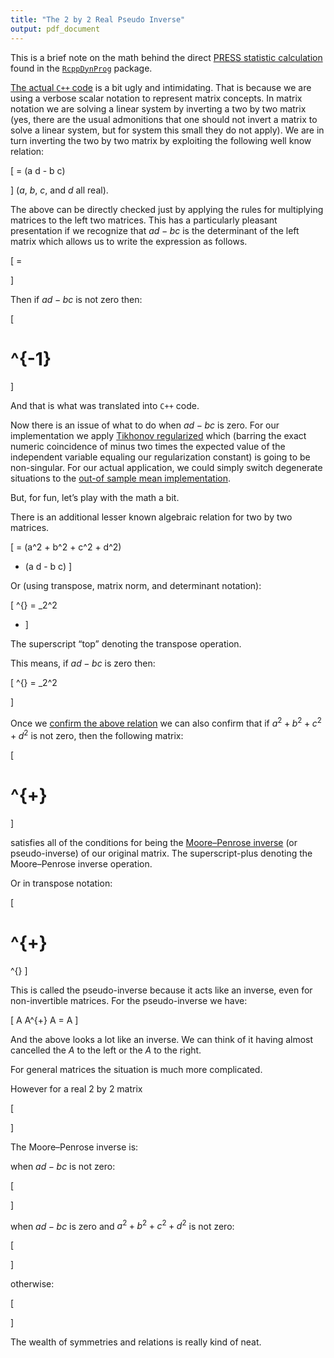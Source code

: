 ```yaml
---
title: "The 2 by 2 Real Pseudo Inverse"
output: pdf_document
---
```


This is a brief note on the math behind the direct
[PRESS statistic calculation](http://www.win-vector.com/blog/2014/09/estimating-generalization-error-with-the-press-statistic/) 
found in the [`RcppDynProg`](https://github.com/WinVector/RcppDynProg) package.

[The actual `C++` code](https://github.com/WinVector/RcppDynProg/blob/master/src/xlin_fits.cpp) is a bit ugly and intimidating.  That is because we are using a verbose scalar notation to represent matrix concepts.  In matrix notation we are solving a linear system by inverting a two by two matrix (yes, there are the usual admonitions that one should not invert a matrix to solve a linear system, but for system this small they do not apply).  We are in turn inverting the two by two matrix by exploiting the following well know relation:

\[ 
\begin{pmatrix} a & b \\ c & d \end{pmatrix}
\begin{pmatrix} d & -b \\ -c & a \end{pmatrix}
=
(a d - b c) 
\begin{pmatrix} 1 & 0 \\ 0 & 1 \end{pmatrix}
\]
($a$, $b$, $c$, and $d$ all real).

The above can be directly checked just by applying the rules for multiplying matrices to the left two matrices.  This has a particularly pleasant presentation if we recognize that $a d - b c$ is  the determinant of the left matrix which allows us to write the expression as follows.

\[ 
\begin{pmatrix} a & b \\ c & d \end{pmatrix}
\begin{pmatrix} d & -b \\ -c & a \end{pmatrix}
=
\begin{vmatrix} a & b \\ c & d \end{vmatrix}
\begin{pmatrix} 1 & 0 \\ 0 & 1 \end{pmatrix}
\]

Then if $a d - b c$ is not zero then:

\[ 
\begin{pmatrix} a & b \\ c & d \end{pmatrix}^{-1}
=
\frac{1}{a d - b c}
\begin{pmatrix} d & -b \\ -c & a \end{pmatrix}
\]

And that is what was translated into `C++` code.

Now there is an issue of what to do when $a d - b c$ is zero.  For our implementation we apply [Tikhonov regularized](https://en.wikipedia.org/wiki/Tikhonov_regularization) which (barring the exact numeric coincidence of minus two times the expected value of the independent variable equaling our regularization constant) is going to be non-singular.  For our actual application, we could simply switch degenerate situations to the [out-of sample mean implementation](https://github.com/WinVector/RcppDynProg/blob/master/src/const_costs.cpp).

But, for fun, let's play with the math a bit.

There is an additional lesser known algebraic relation for two by two matrices.


\[ 
\begin{pmatrix} a & b \\ c & d \end{pmatrix}
\begin{pmatrix} a & c \\ b & d \end{pmatrix}
\begin{pmatrix} a & b \\ c & d \end{pmatrix}
=
(a^2 + b^2 + c^2 + d^2) 
\begin{pmatrix} a & b \\ c & d \end{pmatrix} 
+
(a d - b c)
\begin{pmatrix} -d & c \\ b & -a \end{pmatrix} 
\]

Or (using transpose, matrix norm, and determinant notation):

\[ 
\begin{pmatrix} a & b \\ c & d \end{pmatrix}
\begin{pmatrix} a & b \\ c & d \end{pmatrix}^{\top}
\begin{pmatrix} a & b \\ c & d \end{pmatrix}
=
\begin{Vmatrix} a & b \\ c & d \end{Vmatrix}_2^2
\begin{pmatrix} a & b \\ c & d \end{pmatrix} 
+
\begin{vmatrix} a & b \\ c & d \end{vmatrix}
\begin{pmatrix} -d & c \\ b & -a \end{pmatrix} 
\]

The superscript "top" denoting the transpose operation.

This means, if $a d - b c$ is zero then:


\[ 
\begin{pmatrix} a & b \\ c & d \end{pmatrix}
\begin{pmatrix} a & b \\ c & d \end{pmatrix}^{\top}
\begin{pmatrix} a & b \\ c & d \end{pmatrix}
=
\begin{Vmatrix} a & b \\ c & d \end{Vmatrix}_2^2
\begin{pmatrix} a & b \\ c & d \end{pmatrix}
\]





Once we [confirm the above relation](https://github.com/WinVector/RcppDynProg/blob/master/extras/PseudoInverse.ipynb) we can also confirm that if $a^2 + b^2 + c^2 + d^2$ is not zero, then the following matrix:

\[ 
\begin{pmatrix} a & b \\ c & d \end{pmatrix}^{+}
=
\frac{1}{a^2 + b^2 + c^2 + d^2}
\begin{pmatrix} a & c \\ b & d \end{pmatrix}
\]

satisfies all of the conditions for being the [Moore–Penrose inverse](https://en.wikipedia.org/wiki/Moore–Penrose_inverse) (or pseudo-inverse) of our original matrix.  The superscript-plus denoting the Moore–Penrose inverse operation.

Or in transpose notation:

\[ 
\begin{pmatrix} a & b \\ c & d \end{pmatrix}^{+}
=
\frac{1}{a^2 + b^2 + c^2 + d^2}
\begin{pmatrix} a & b \\ c & d \end{pmatrix}^{\top}
\]

This is called the pseudo-inverse because it acts like an inverse, even for non-invertible matrices.  For the pseudo-inverse we have:

\[
A A^{+} A = A
\]

And the above looks a lot like an inverse.  We can think of it having almost cancelled the $A$ to the left or the $A$ to the right.

For general matrices the situation is much more complicated. 

However for a real 2 by 2 matrix 

\[
\begin{pmatrix} a & b \\ c & d \end{pmatrix}
\]

The  Moore–Penrose inverse is:


when $a d - b c$ is not zero:

\[
\frac{1}{a d - b c}
\begin{pmatrix} d & -b \\ -c & a \end{pmatrix} 
\]

when $a d - b c$ is zero and $a^2 + b^2 + c^2 + d^2$ is not zero:

\[ 
\frac{1}{a^2 + b^2 + c^2 + d^2}
\begin{pmatrix} a & c \\ b & d \end{pmatrix}
\]

otherwise:

\[ 
\begin{pmatrix} 0 & 0 \\ 0 & 0 \end{pmatrix}
\]

The wealth of symmetries and relations is really kind of neat.



